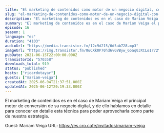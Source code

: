```yaml
---
title: "El marketing de contenidos como motor de un negocio digital, con Mariam Veiga"
slug: "el-marketing-de-contenidos-como-motor-de-un-negocio-digital-con-mariam-veiga"
description: "El marketing de contenidos es en el caso de Mariam Veiga el principal motor de conversión de su negocio digital, y de ello hablamos en detalle para conocer en detalle esta técnica para poder aprovecharla como parte de nuestra estrategia.\n\nGuest: Mariam Veiga\nURL: https://es.cro.cafe/invitados/mariam-veiga"
summary: "El marketing de contenidos es en el caso de Mariam Veiga el principal motor de conversión de su negocio digital, y de ello hablamos en detalle para conocer en detalle esta técnica para poder aprovecharla como parte de nuestra estrategia."
episode: 16
season: 1
language: "es"
duration: "4103"
audioUrl: "https://media.transistor.fm/12c9d215/6d5ab728.mp3"
imageUrl: "https://img.transistor.fm/0uCXk0P70hd6vGVByw_Goaq03XCLo1r72YDDLdekiHo/rs:fill:3000:3000:1/q:60/aHR0cHM6Ly9pbWct/dXBsb2FkLXByb2R1/Y3Rpb24udHJhbnNp/c3Rvci5mbS9mMjA5/ZDcxZDIxYzNlYmVl/NTEzY2RlZjIyMTQ2/Y2FhMS5qcGc.webp"
pubDate: 2021-06-15T22:00:00.000Z
transistorId: "570358"
downloads_total: 919
status: "published"
hosts: ["ricardotayar"]
guests: ["mariam-veiga"]
createdAt: 2025-06-04T21:37:51.000Z
updatedAt: 2025-06-12T20:19:33.000Z
---
```


El marketing de contenidos es en el caso de Mariam Veiga el principal motor de conversión de su negocio digital, y de ello hablamos en detalle para conocer en detalle esta técnica para poder aprovecharla como parte de nuestra estrategia.

Guest: Mariam Veiga
URL: https://es.cro.cafe/invitados/mariam-veiga
